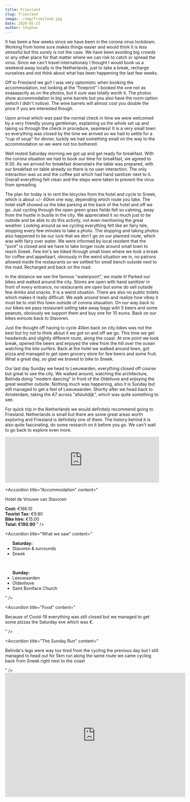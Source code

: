 ```yaml
---
title: Friesland
slug: friesland
image: ./img/friesland.jpg
date: 2020-05-23
author: Stephan
---
```



It has been a few weeks since we have been in the corona virus lockdown. Working from home sure makes things easier and would think it is less stressful but this surely is not the case. We have been avoiding big crowds or any other place for that matter where we can risk to catch or spread the virus. Since we can't travel internationaly I thought I would book us a weekend away locally in the Netherlands, just to take a break, recharge ourselves and not think about what has been happening the last few weeks.

Off to Friesland we go!! I was very optomistic when booking the accommodation, not looking at the "fineprint" I booked the one not as exaaaaactly as on the photos, but it sure was totally worth it. The photos show accommodation in big wine barrels but you also have the room option (which I didn't notice). The wine barrels will almost cost you double the price if you are interested though.

Upon arrival which was past the normal check in time we were welcomed by a very friendly young gentleman, explaining us the whole set up and taking us through the check in procedure, seamless! It is a very small town so everything was closed by the time we arrived so we had to settle for a "cup of soup" for dinner, luckily we had something small on the way to the accommodation so we were not too bothered.

Well rested Saturday morning we got up and get ready for breakfast. With the corona situation we had to book our time for breakfast, we agreed to 9:30. As we arrived for breakfast downstairs the table was prepared, with our breakfast on table already so there is no user interaction. The only interaction was us and the coffee pot which had hand sanitizer next to it. Overall everything felt clean and the steps were taken to prevent the virus from spreading.

The plan for today is to rent the bicycles from the hotel and cycle to Sneek, which is about +/- 40km one way, depending which route you take. The hotel staff showed us the bike parking at the back of the hotel and off we go. Just cycling through the open green grass fields felt so calming, away from the hustle in bustle in the city. We appreciated it so much just to be outside and be able to do this activity, not even mentioning the great weather. Looking around as we cycling everything felt like an fairy tale, stopping every few minutes to take a photo. The stopping and taking photos also happened to be our luck that we don't go on our planned route, which was with fairy over water. We were informed by local resident that the "pont" is closed and we have to take longer route around small town to reach Sneek. Few km's we biked through small town where we took a break for coffee and appeltaart, obviously in the weird situation we in, no patrons allowed inside the restaurants so we settled for small bench outside next to the road. Recharged and back on the road.

In the distance we see the famous "waterpoort", we made it! Parked our bikes and walked around the city. Stores are open with hand sanitizer in front of every entrance, no restaurants are open but some do sell outside few drinks and snacks. It is a weird situation. There are also no public toilets which makes it really difficult. We walk around town and realize how vibey it must be to visit this town outside of corona sitauation. On our way back to our bikes we pass restaurant selling take away bags with 5 beers and some peanuts, obviously we support them and buy one for 10 euros. Back on our bikes enroute back to Stavoren.

Just the thought off having to cycle 40km back on city bikes was not the best but try not to think about it we got on and off we go. This time we get headwinds and slightly different route, along the coast. At one point we took break, opened the beers and enjoyed the view from the hill over the ocean watching the kite surfers. Back at the hotel we walked around town, got pizza and managed to get open grocery store for few beers and some fruit. What a great day, so glad we braved to bike to Sneek.

Our last day Sunday we head to Leeuwarden, everything closed off course but great to see the city. We walked around, watching the architecture, Belinda doing "modern dancing" in front of the Oldehove and enjoying the great weather outside. Nothing much was happening, also it is Sunday but still managed to get a feel of Leeuwaarden. Shortly after we head back to Amsterdam, taking the A7 across "afsluitdijk", which was quite something to see.

For quick trip in the Netherlands we would definitely recommend going to Friesland. Netherlands is small but there are some great areas worth exploring and Friesland is definitely one of them. The history behind it is also quite fascinating, do some research on it before you go. We can't wait to go back to explore even more.

<div className="post-video">
  <iframe
    width="100%"
    height="auto"
    src="https://www.youtube.com/embed/dd5Mear9BpQ"
    frameborder="0"
    allow="accelerometer; autoplay; encrypted-media; gyroscope; picture-in-picture"
    allowfullscreen
  ></iframe>
</div>

<Accordion
  title="Accommodation"
  content="
<p>Hotel de Vrouwe van Stavoren</p>
<p>
<strong>Cost: </strong>€166.10</br>
<strong>Tourist Tax:</strong> €9.80</br>
<strong>Bike hire:</strong> €15.00</br>
<strong>Total: €190.90</strong>
"
/>
<Accordion
  title="Travel"
  content="
<p>Snappcar</p>
<p>
<strong>Cost:</strong> €140.62</br>
<strong>Fuel:</strong> €39.71</br>
<strong>Total:€178.33</strong>
"
/>

<Accordion
  title="What we saw"
  content="
  <ul>
  <strong>Saturday:</strong>
  <li>Stavoren & surrounds</li>
  <li>Sneek</li>
  </ul></br>
  <ul>
  <strong>Sunday:</strong>
  <li>Leeuwaarden</li>
  <li>Oldenhove</li>
  <li>Saint Boniface Church</li>
  </ul>
"
/>

<Accordion
  title="Food"
  content="
<p>Because of Covid-19 everything was still closed but we managed to get some pizzas the Saturday eve which was €. </p>
"
/>

<Accordion
  title="The Sunday Run"
  content="
  <p>Belinda's legs were way too tired from the cycling the previous day but I still managed to head out for 5km run along the same route we came cycling back from Sneek right next to the coast</p>
"
/>

<div className="post-video">
  <iframe
    height="405"
    width="590"
    frameborder="0"
    allowtransparency="true"
    scrolling="yes"
    src="https://www.strava.com/activities/3463694727/embed/a690db0e78e481cafeef06e9ed9481a3c4d9858c"
  ></iframe>
</div>
